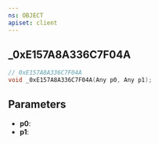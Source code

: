 ```yaml
---
ns: OBJECT
apiset: client
---
```

## _0xE157A8A336C7F04A

```c
// 0xE157A8A336C7F04A
void _0xE157A8A336C7F04A(Any p0, Any p1);
```


## Parameters
* **p0**:
* **p1**: